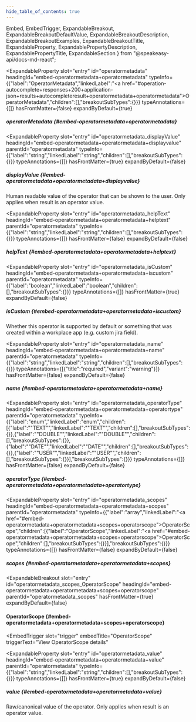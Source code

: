 ```yaml
---
hide_table_of_contents: true
---
```

  Embed,
  EmbedTrigger,
  ExpandableBreakout,
  ExpandableBreakoutDefaultValue,
  ExpandableBreakoutDescription,
  ExpandableBreakoutExamples,
  ExpandableBreakoutTitle,
  ExpandableProperty,
  ExpandablePropertyDescription,
  ExpandablePropertyTitle,
  ExpandableSection
} from "@speakeasy-api/docs-md-react";

<ExpandableSection>

<ExpandableProperty
  slot="entry"
  id="operatormetadata"
  headingId="embed-operatormetadata+operatormetadata"
  typeInfo={{"label":"OperatorMetadata","linkedLabel":"<a href=\"#operation-autocomplete+responses+200+application-json+results+autocompleteresult+operatormetadata+operatormetadata\">OperatorMetadata</a>","children":[],"breakoutSubTypes":{}}}
  typeAnnotations={[]}
  hasFrontMatter={false}
  expandByDefault={true}
>

<ExpandablePropertyTitle slot="title">

##### operatorMetadata \{#embed-operatormetadata+operatormetadata\}

</ExpandablePropertyTitle>

</ExpandableProperty>

<ExpandableProperty
  slot="entry"
  id="operatormetadata_displayValue"
  headingId="embed-operatormetadata+operatormetadata+displayvalue"
  parentId="operatormetadata"
  typeInfo={{"label":"string","linkedLabel":"string","children":[],"breakoutSubTypes":{}}}
  typeAnnotations={[]}
  hasFrontMatter={true}
  expandByDefault={false}
>

<ExpandablePropertyTitle slot="title">

##### displayValue \{#embed-operatormetadata+operatormetadata+displayvalue\}

</ExpandablePropertyTitle>

<ExpandablePropertyDescription slot="description">

Human readable value of the operator that can be shown to the user. Only applies when result is an operator value.

</ExpandablePropertyDescription>

</ExpandableProperty>

<ExpandableProperty
  slot="entry"
  id="operatormetadata_helpText"
  headingId="embed-operatormetadata+operatormetadata+helptext"
  parentId="operatormetadata"
  typeInfo={{"label":"string","linkedLabel":"string","children":[],"breakoutSubTypes":{}}}
  typeAnnotations={[]}
  hasFrontMatter={false}
  expandByDefault={false}
>

<ExpandablePropertyTitle slot="title">

##### helpText \{#embed-operatormetadata+operatormetadata+helptext\}

</ExpandablePropertyTitle>

</ExpandableProperty>

<ExpandableProperty
  slot="entry"
  id="operatormetadata_isCustom"
  headingId="embed-operatormetadata+operatormetadata+iscustom"
  parentId="operatormetadata"
  typeInfo={{"label":"boolean","linkedLabel":"boolean","children":[],"breakoutSubTypes":{}}}
  typeAnnotations={[]}
  hasFrontMatter={true}
  expandByDefault={false}
>

<ExpandablePropertyTitle slot="title">

##### isCustom \{#embed-operatormetadata+operatormetadata+iscustom\}

</ExpandablePropertyTitle>

<ExpandablePropertyDescription slot="description">

Whether this operator is supported by default or something that was created within a workplace app (e.g. custom jira field).

</ExpandablePropertyDescription>

</ExpandableProperty>

<ExpandableProperty
  slot="entry"
  id="operatormetadata_name"
  headingId="embed-operatormetadata+operatormetadata+name"
  parentId="operatormetadata"
  typeInfo={{"label":"string","linkedLabel":"string","children":[],"breakoutSubTypes":{}}}
  typeAnnotations={[{"title":"required","variant":"warning"}]}
  hasFrontMatter={false}
  expandByDefault={false}
>

<ExpandablePropertyTitle slot="title">

##### name \{#embed-operatormetadata+operatormetadata+name\}

</ExpandablePropertyTitle>

</ExpandableProperty>

<ExpandableProperty
  slot="entry"
  id="operatormetadata_operatorType"
  headingId="embed-operatormetadata+operatormetadata+operatortype"
  parentId="operatormetadata"
  typeInfo={{"label":"enum","linkedLabel":"enum","children":[{"label":"\"TEXT\"","linkedLabel":"\"TEXT\"","children":[],"breakoutSubTypes":{}},{"label":"\"DOUBLE\"","linkedLabel":"\"DOUBLE\"","children":[],"breakoutSubTypes":{}},{"label":"\"DATE\"","linkedLabel":"\"DATE\"","children":[],"breakoutSubTypes":{}},{"label":"\"USER\"","linkedLabel":"\"USER\"","children":[],"breakoutSubTypes":{}}],"breakoutSubTypes":{}}}
  typeAnnotations={[]}
  hasFrontMatter={false}
  expandByDefault={false}
>

<ExpandablePropertyTitle slot="title">

##### operatorType \{#embed-operatormetadata+operatormetadata+operatortype\}

</ExpandablePropertyTitle>

</ExpandableProperty>

<ExpandableProperty
  slot="entry"
  id="operatormetadata_scopes"
  headingId="embed-operatormetadata+operatormetadata+scopes"
  parentId="operatormetadata"
  typeInfo={{"label":"array","linkedLabel":"<a href=\"#embed-operatormetadata+operatormetadata+scopes+operatorscope\">OperatorScope</a>","children":[{"label":"OperatorScope","linkedLabel":"<a href=\"#embed-operatormetadata+operatormetadata+scopes+operatorscope\">OperatorScope</a>","children":[],"breakoutSubTypes":{}}],"breakoutSubTypes":{}}}
  typeAnnotations={[]}
  hasFrontMatter={false}
  expandByDefault={false}
>

<ExpandablePropertyTitle slot="title">

##### scopes \{#embed-operatormetadata+operatormetadata+scopes\}

</ExpandablePropertyTitle>

</ExpandableProperty>

<ExpandableBreakout
  slot="entry"
  id="operatormetadata_scopes_OperatorScope"
  headingId="embed-operatormetadata+operatormetadata+scopes+operatorscope"
  parentId="operatormetadata_scopes"
  hasFrontMatter={true}
  expandByDefault={false}
>

<ExpandableBreakoutTitle slot="title">

#### OperatorScope \{#embed-operatormetadata+operatormetadata+scopes+operatorscope\}

</ExpandableBreakoutTitle>

<ExpandableBreakoutDescription slot="description">

</ExpandableBreakoutDescription>

<ExpandableBreakoutExamples slot="examples">

</ExpandableBreakoutExamples>

<ExpandableBreakoutDefaultValue slot="defaultValue">

</ExpandableBreakoutDefaultValue>

<Embed slot="embed">

<EmbedTrigger
  slot="trigger"
  embedTitle="OperatorScope"
  triggerText="View OperatorScope details"
>

<Embedoperatorscope />

</EmbedTrigger>

</Embed>

</ExpandableBreakout>

<ExpandableProperty
  slot="entry"
  id="operatormetadata_value"
  headingId="embed-operatormetadata+operatormetadata+value"
  parentId="operatormetadata"
  typeInfo={{"label":"string","linkedLabel":"string","children":[],"breakoutSubTypes":{}}}
  typeAnnotations={[]}
  hasFrontMatter={true}
  expandByDefault={false}
>

<ExpandablePropertyTitle slot="title">

##### value \{#embed-operatormetadata+operatormetadata+value\}

</ExpandablePropertyTitle>

<ExpandablePropertyDescription slot="description">

Raw/canonical value of the operator. Only applies when result is an operator value.

</ExpandablePropertyDescription>

</ExpandableProperty>

</ExpandableSection>